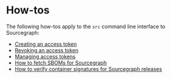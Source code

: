 # How-tos

The following how-tos apply to the `src` command line interface to Sourcegraph:

- [Creating an access token](/cli/how-tos/creating_an_access_token)
- [Revoking an access token](/cli/how-tos/revoking_an_access_token)
- [Managing access tokens](/cli/how-tos/managing_access_tokens)
- [How to fetch SBOMs for Sourcegraph](/cli/how-tos/fetch_sboms)
- [How to verify container signatures for Sourcegraph releases](/cli/how-tos/verify_container_signatures)

